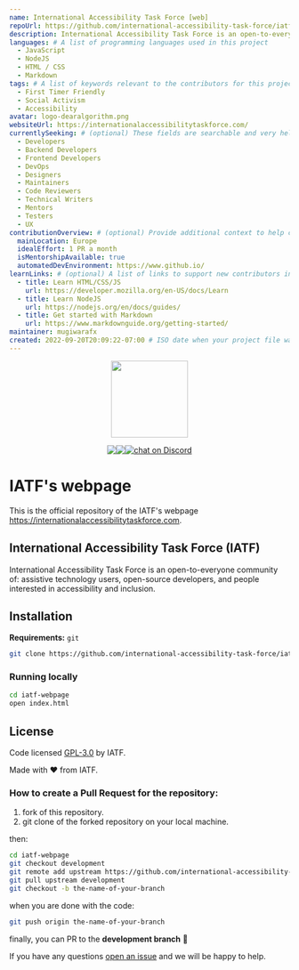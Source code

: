 ```yaml
---
name: International Accessibility Task Force [web]
repoUrl: https://github.com/international-accessibility-task-force/iatf-webpage
description: International Accessibility Task Force is an open-to-everyone community of assistive technology users, open-source developers, and people interested in accessibility and inclusion.
languages: # A list of programming languages used in this project
  - JavaScript
  - NodeJS
  - HTML / CSS
  - Markdown
tags: # A list of keywords relevant to the contributors for this project
  - First Timer Friendly
  - Social Activism
  - Accessibility
avatar: logo-dearalgorithm.png
websiteUrl: https://internationalaccessibilitytaskforce.com/
currentlySeeking: # (optional) These fields are searchable and very helpful for contributors to match well with your project
  - Developers
  - Backend Developers
  - Frontend Developers
  - DevOps
  - Designers
  - Maintainers
  - Code Reviewers
  - Technical Writers
  - Mentors
  - Testers
  - UX
contributionOverview: # (optional) Provide additional context to help contributors match well with your project
  mainLocation: Europe
  idealEffort: 1 PR a month
  isMentorshipAvailable: true
  automatedDevEnvironment: https://www.github.io/
learnLinks: # (optional) A list of links to support new contributors in learning about your project and tech stack and culture / community
  - title: Learn HTML/CSS/JS
    url: https://developer.mozilla.org/en-US/docs/Learn
  - title: Learn NodeJS
    url: https://nodejs.org/en/docs/guides/
  - title: Get started with Markdown
    url: https://www.markdownguide.org/getting-started/
maintainer: mugiwarafx
created: 2022-09-20T20:09:22-07:00 # ISO date when your project file was added
---
```


<!-- Divide your content into sections using our handy shortcodes. Each section is optional -->

<Overview>

<p align="center">
    <img src="/projects/international-accessibility-task-force/logo-iatf.png"
        height="138">
</p>
<p align="center" style="display:flex; margin:auto; width:fit-content;">
    <a href="https://github.com/international-accessibility-task-force/iatf-webpage/graphs/contributors" alt="Contributors">
        <img src="https://img.shields.io/github/contributors/international-accessibility-task-force/iatf-webpage" /></a>
    <a href="https://github.com/international-accessibility-task-force/iatf-webpage/pulse" alt="Activity">
        <img src="https://img.shields.io/github/commit-activity/m/international-accessibility-task-force/iatf-webpage" /></a>
    <a href="https://discord.gg/D8brSJSpaZ">
        <img src="https://img.shields.io/discord/1014599739230130267?logo=discord"
            alt="chat on Discord"></a>
</p>

# IATF's webpage

This is the official repository of the IATF's webpage https://internationalaccessibilitytaskforce.com.

## International Accessibility Task Force (IATF)

International Accessibility Task Force is an open-to-everyone community of: assistive technology users, open-source developers, and people interested in accessibility and inclusion.

## Installation

**Requirements:** `git`

```sh
git clone https://github.com/international-accessibility-task-force/iatf-webpage.git
```

### Running locally

```sh
cd iatf-webpage
open index.html
```

## License
Code licensed [GPL-3.0](https://choosealicense.com/licenses/gpl-3.0/) by IATF.

Made with ❤️ from IATF.

</Overview>

<Contributing>

### How to create a Pull Request for the repository:

1. fork of this repository.
1. git clone of the forked repository on your local machine.

then:
```sh
cd iatf-webpage
git checkout development
git remote add upstream https://github.com/international-accessibility-task-force/iatf-webpage.git
git pull upstream development
git checkout -b the-name-of-your-branch
```

when you are done with the code:

```sh
git push origin the-name-of-your-branch
```

finally, you can PR to the **development branch** 🎉

If you have any questions [open an issue](https://github.com/international-accessibility-task-force/iatf-webpage/issues) and we will be happy to help.

</Contributing>